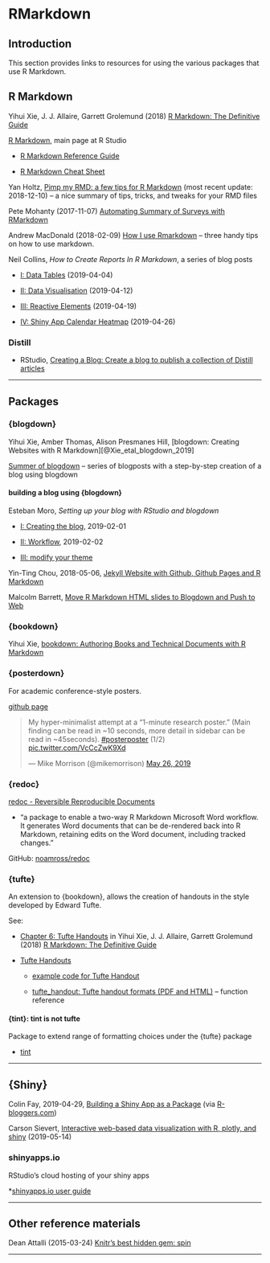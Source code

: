 # RMarkdown {#RMarkdown}



## Introduction

This section provides links to resources for using the various packages that use R Markdown.


## R Markdown

Yihui Xie, J. J. Allaire, Garrett Grolemund (2018) [R Markdown: The Definitive Guide](https://bookdown.org/yihui/rmarkdown/) 


[R Markdown](http://rmarkdown.rstudio.com/), main page at R Studio

* [R Markdown Reference Guide](https://www.rstudio.com/wp-content/uploads/2015/03/rmarkdown-reference.pdf)

* [R Markdown Cheat Sheet](https://www.rstudio.com/wp-content/uploads/2016/03/rmarkdown-cheatsheet-2.0.pdf)


Yan Holtz, [Pimp my RMD: a few tips for R Markdown](https://holtzy.github.io/Pimp-my-rmd/) (most recent update: 2018-12-10) -- a nice summary of tips, tricks, and tweaks for  your RMD files


Pete Mohanty (2017-11-07) [Automating Summary of Surveys with RMarkdown](https://rviews.rstudio.com/2017/11/07/automating-summary-of-surveys-with-rmarkdown/)


Andrew MacDonald (2018-02-09) [How I use Rmarkdown](http://thestudyofthehousehold.com/post/how-i-use-rmarkdown/) -- three handy tips on how to use markdown.



Neil Collins, _How to Create Reports In R Markdown_, a series of blog posts

* [I: Data Tables](https://www.sportscidata.com/2019/04/04/how-to-create-interactive-reports-with-r-markdown-part-i/) (2019-04-04)

* [II: Data Visualisation](https://www.sportscidata.com/2019/04/12/using-data-visualisation-in-r-markdown/) (2019-04-12)

* [III: Reactive Elements](https://www.sportscidata.com/2019/04/19/how-to-create-interactive-reports-in-r-markdown-shiny-reactive-elements/) (2019-04-19)

* [IV: Shiny App Calendar Heatmap](https://www.sportscidata.com/2019/04/26/how-to-create-reports-in-r-markdown-shiny-app-calendar-heatmap/) (2019-04-26)


### Distill

* RStudio, [Creating a Blog: Create a blog to publish a collection of Distill articles](https://rstudio.github.io/distill/blog.html)


***

## Packages

### {blogdown}

Yihui Xie, Amber Thomas, Alison Presmanes Hill, [blogdown: Creating Websites with R Markdown][@Xie_etal_blogdown_2019]

[Summer of blogdown](https://summer-of-blogdown.netlify.com/) -- series of blogposts with a step-by-step creation of a blog using blogdown


#### building a blog using {blogdown}

Esteban Moro, _Setting up your blog with RStudio and blogdown_

* [I: Creating the blog](http://estebanmoro.org/post/2019-02-02-setting-up-your-blog-with-rstudio-and-blogdown-i-creating-the-blog/), 2019-02-01

* [II: Workflow](http://estebanmoro.org/post/2019-02-01-setting-up-your-blog-with-rstudio-and-blogdown/), 2019-02-02

* [III: modify your theme](http://estebanmoro.org/post/2019-02-04-setting-up-your-blog-with-rstudio-and-blogdown-iii-modify-your-theme/)


Yin-Ting Chou, 2018-05-06, [Jekyll Website with Github, Github Pages and R Markdown](https://yintingchou.com/posts/jekyll-website-with-github-github-pages-and-r-markdown/)

Malcolm Barrett, [Move R Markdown HTML slides to Blogdown and Push to Web](https://gist.github.com/malcolmbarrett/7c5935d1734016dcb0b2c81b9bc3b549)




### {bookdown}

Yihui Xie, [bookdown: Authoring Books and Technical Documents with R Markdown](https://bookdown.org/yihui/bookdown/)



### {posterdown}

For academic conference-style posters.

[github page](https://github.com/brentthorne/posterdown/blob/master/README.md)


<blockquote class="twitter-tweet" data-lang="en"><p lang="en" dir="ltr">My hyper-minimalist attempt at a “1-minute research poster.” (Main finding can be read in ~10 seconds, more detail in sidebar can be read in ~45seconds). <a href="https://twitter.com/hashtag/posterposter?src=hash&amp;ref_src=twsrc%5Etfw">#posterposter</a> (1/2) <a href="https://t.co/VcCcZwK9Xd">pic.twitter.com/VcCcZwK9Xd</a></p>&mdash; Mike Morrison (@mikemorrison) <a href="https://twitter.com/mikemorrison/status/1132687984938106882?ref_src=twsrc%5Etfw">May 26, 2019</a></blockquote>



### {redoc}

[redoc - Reversible Reproducible Documents](https://noamross.github.io/redoc/)

* "a package to enable a two-way R Markdown Microsoft Word workflow. It generates Word documents that can be de-rendered back into R Markdown, retaining edits on the Word document, including tracked changes."

GitHub: [noamross/redoc](https://github.com/noamross/redoc)



### {tufte}

An extension to {bookdown}, allows the creation of handouts in the style developed by Edward Tufte.

See:

* [Chapter 6: Tufte Handouts](https://bookdown.org/yihui/rmarkdown/tufte-handouts.html) in Yihui Xie, J. J. Allaire, Garrett Grolemund (2018) [R Markdown: The Definitive Guide](https://bookdown.org/yihui/rmarkdown/) 

* [Tufte Handouts](https://garrettgman.github.io/rmarkdown/tufte_handout_format.html)

  - [example code for Tufte Handout](https://raw.githubusercontent.com/rstudio/tufte/master/inst/rmarkdown/templates/tufte_html/skeleton/skeleton.Rmd)
  
  -  [tufte_handout: Tufte handout formats (PDF and HTML)](https://rdrr.io/cran/tufte/man/tufte_handout.html) -- function reference

#### {tint}: tint is not tufte

Package to extend range of formatting choices under the {tufte} package

* [tint](http://dirk.eddelbuettel.com/code/tint.html)



***

## {Shiny}

Colin Fay, 2019-04-29, [Building a Shiny App as a Package](https://www.r-bloggers.com/building-a-shiny-app-as-a-package/) (via [R-bloggers.com](https://www.r-bloggers.com/))



Carson Sievert, [Interactive web-based data visualization with R, plotly, and shiny](https://plotly-r.com/) (2019-05-14)




### shinyapps.io

RStudio's cloud hosting of your shiny apps

*[shinyapps.io user guide](https://docs.rstudio.com/shinyapps.io/index.html)


***

## Other reference materials

Dean Attalli (2015-03-24) [Knitr's best hidden gem: spin](http://deanattali.com/2015/03/24/knitrs-best-hidden-gem-spin/)


***

